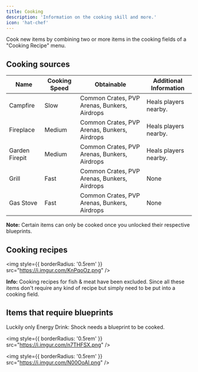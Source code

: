 ```yaml
---
title: Cooking
description: 'Information on the cooking skill and more.'
icon: 'hat-chef'
---
```


Cook new items by combining two or more items in the cooking fields of a "Cooking Recipe" menu.

## Cooking sources

| Name | Cooking Speed | Obtainable | Additional Information |
| ------------- | ------------- | ---------- | ---------------------- |
| Campfire | Slow | Common Crates, PVP Arenas, Bunkers, Airdrops | Heals players nearby. |
| Fireplace | Medium | Common Crates, PVP Arenas, Bunkers, Airdrops | Heals players nearby. |
| Garden Firepit | Medium | Common Crates, PVP Arenas, Bunkers, Airdrops | Heals players nearby. |
| Grill | Fast | Common Crates, PVP Arenas, Bunkers, Airdrops | None |
| Gas Stove | Fast | Common Crates, PVP Arenas, Bunkers, Airdrops | None |

<Note>**Note:** Certain items can only be cooked once you unlocked their respective blueprints.</Note>

## Cooking recipes

<img
  style={{ borderRadius: '0.5rem' }}
  src="https://i.imgur.com/KnPqoOz.png"
/>

<Info>**Info:** Cooking recipes for fish & meat have been excluded. Since all these items don't require any kind of recipe but simply need to be put into a cooking field.</Info>

## Items that require blueprints

Luckily only Energy Drink: Shock needs a blueprint to be cooked.

<img
  style={{ borderRadius: '0.5rem' }}
  src="https://i.imgur.com/n7THFSX.png"
/>

<img
  style={{ borderRadius: '0.5rem' }}
  src="https://i.imgur.com/N00OoAI.png"
/>
